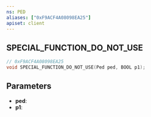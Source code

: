 ```yaml
---
ns: PED
aliases: ["0xF9ACF4A08098EA25"]
apiset: client
---
```

## SPECIAL_FUNCTION_DO_NOT_USE

```c
// 0xF9ACF4A08098EA25
void SPECIAL_FUNCTION_DO_NOT_USE(Ped ped, BOOL p1);
```


## Parameters
* **ped**:
* **p1**: